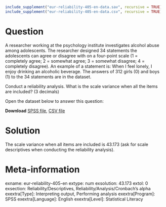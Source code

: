 ```{r, echo = FALSE, results = "hide"}
include_supplement("eur-reliability-405-en-data.sav", recursive = TRUE)
include_supplement("eur-reliability-405-en-data.csv", recursive = TRUE)
```

Question
========
A researcher working at the psychology institute investigates alcohol abuse among adolescents. The researcher designed 34 statements the adolescents can agree or disagree with on a four-point scale (1 = completely agree; 2 = somewhat agree; 3 = somewhat disagree; 4 = completely disagree). An example of a statement is: When I feel lonely, I enjoy drinking an alcoholic beverage. The answers of 312 girls (0) and boys (1) to the 34 statements are in the dataset.

Conduct a reliability analysis. What is the scale variance when all the items are included? (3 decimals)

Open the dataset below to answer this question:

**Download** [SPSS file](eur-reliability-405-en-data.sav), [CSV file](eur-reliability-405-en-data.csv)


Solution
========
The scale variance when all items are included is 43.173 (ask for scale descriptives when conducting the reliability analysis).


Meta-information
================
exname: eur-reliability-405-en
extype: num
exsolution: 43.173
extol: 0
exsection: Reliability/Descriptives, Reliability/Analysis/Cronbach's alpha
exextra[Type]: Interpreting output, Performing analysis
exextra[Program]: SPSS
exextra[Language]: English
exextra[Level]: Statistical Literacy